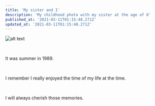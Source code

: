 ```yaml
---
title: 'My sister and I'
description: 'My childhood photo with my sister at the age of 8'
published_at: '2021-03-11T01:15:48.271Z'
updated_at: '2021-03-11T01:15:48.271Z'
---
```


![alt text](/assets/images/with-my-sister.jpg 'With My Sister')

<br />

It was summer in 1989.

<br />

I remember I really enjoyed the time of my life at the time.

<br />

I will always cherish those memories.
